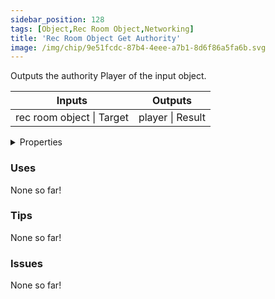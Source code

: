 ```yaml
---
sidebar_position: 128
tags: [Object,Rec Room Object,Networking]
title: 'Rec Room Object Get Authority'
image: /img/chip/9e51fcdc-87b4-4eee-a7b1-8d6f86a5fa6b.svg
---
```


Outputs the authority Player of the input object.



<IChip uuid="9e51fcdc-87b4-4eee-a7b1-8d6f86a5fa6b"/>

<table><thead><tr><th>Inputs</th><th>Outputs</th></tr></thead><tbody><tr><td>rec room object | Target</td><td>player | Result</td></tr></tbody></table>

<details>
  <summary>Properties</summary>
  <div>
    <div>
    <table>
      <tbody>
        <tr>
          <td>Is beta required?</td>
          <td>No</td>
        </tr>
        <tr>
          <td>Is chip a trolling risk?</td>
          <td>No</td>
        </tr>
        <tr>
          <td>Is chip a role assignment risk?</td>
          <td>No</td>
        </tr>
        <tr>
          <td>Chip UUID</td>
          <td>9e51fcdc-87b4-4eee-a7b1-8d6f86a5fa6b</td>
        </tr>
        <tr>
          <td>Room availability</td>
          <td>Available everywhere</td>
        </tr>
      </tbody>
    </table>
    </div>
  </div>
</details>

### Uses

None so far!

### Tips

None so far!

### Issues

None so far!